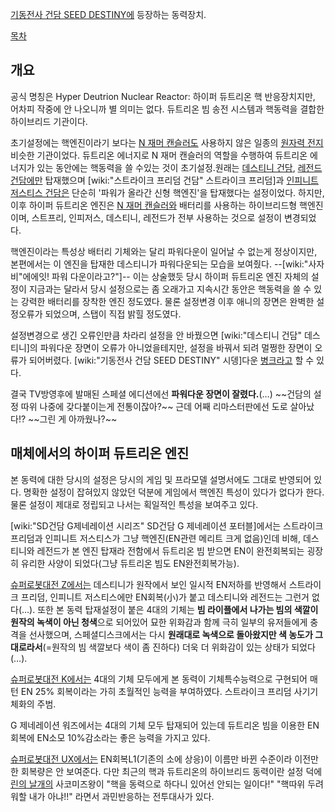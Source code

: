 [[기동전사 건담 SEED DESTINY]]에 등장하는 동력장치.

[[목차]]
== 개요 ==
공식 명칭은 Hyper Deutrion Nuclear Reactor: 하이퍼 듀트리온 핵 반응장치지만, 어차피 작중에 안 나오니까 별 의미는 없다. 듀트리온 빔 송전 시스템과 핵동력을 결합한 하이브리드 기관이다.

초기설정에는 핵엔진이라기 보다는 [[N 재머 캔슬러]]도 사용하지 않은 일종의 [[원자력 전지]] 비슷한 기관이었다. 듀트리온 에너지로 N 재머 캔슬러의 역할을 수행하여 듀트리온 에너지가 있는 동안에는 핵동력을 쓸 수있는 것이 초기설정.원래는 [[데스티니 건담]], [[레전드 건담]]에만 탑재했으며 [wiki:"스트라이크 프리덤 건담" 스트라이크 프리덤]과 [[인피니트 저스티스 건담]]은 단순히 '파워가 올라간 신형 핵엔진'을 탑재했다는 설정이었다. 하지만, 이후 하이퍼 듀트리온 엔진은 [[N 재머 캔슬러]]와 배터리를 사용하는 하이브리드형 핵엔진이며, 스트프리, 인피저스, 데스티니, 레전드가 전부 사용하는 것으로 설정이 변경되었다.

핵엔진이라는 특성상 배터리 기체와는 달리 파워다운이 일어날 수 없는게 정상이지만, 본편에서는 이 엔진을 탑재한 데스티니가 파워다운되는 모습을 보여줬다. --[wiki:"사자비"에에잇! 파워 다운이라고?"]-- 이는 상술했듯 당시 하이퍼 듀트리온 엔진 자체의 설정이 지금과는 달라서 당시 설정으로는 좀 오래가고 지속시간 동안은 핵동력을 쓸 수 있는 강력한 배터리를 장착한 엔진 정도였다. 물론 설정변경 이후 애니의 장면은 완벽한 설정오류가 되었으며, 스탭이 직접 밝힐 정도였다.

설정변경으로 생긴 오류인만큼 차라리 설정을 안 바꿨으면 [wiki:"데스티니 건담" 데스티니]의 파워다운 장면이 오류가 아니었을테지만, 설정을 바꿔서 되려 멀쩡한 장면이 오류가 되어버렸다. [wiki:"기동전사 건담 SEED DESTINY" 시뎅]다운 [[병크]]라고 할 수 있다.

결국 TV방영후에 발매된 스페셜 에디션에선 '''파워다운 장면이 잘렸다.'''(…) ~~건담의 설정 따위 나중에 갖다붙이는게 전통이잖아?~~ 근데 어째 리마스터판에선 도로 살아났다!? ~~그린 게 아까웠나?~~

== 매체에서의 하이퍼 듀트리온 엔진 ==
본 동력에 대한 당시의 설정은 당시의 게임 및 프라모델 설명서에도 그대로 반영되어 있다. 명확한 설정이 잡혀있지 않았던 덕분에 게임에서 핵엔진 특성이 있다가 없다가 한다. 물론 설정이 제대로 정립되고 나서는 획일적인 특성을 보여주고 있다.

[wiki:"SD건담 G제네레이션 시리즈" SD건담 G 제네레이션 포터블]에서는 스트라이크 프리덤과 인피니트 저스티스가 그냥 핵엔진(EN관련 메리트 크게 없음)인데 비해, 데스티니와 레전드가 본 엔진 탑재라 전함에서 듀트리온 빔 받으면 EN이 완전회복되는 굉장히 유리한 사양이 되었다(그냥 듀트리온 빔도 EN완전회복가능).

[[슈퍼로봇대전 Z]]에서는 데스티니가 원작에서 보인 일시적 EN저하를 반영해서 스트라이크 프리덤, 인피니트 저스티스에만 EN회복(小)가 붙고 데스티니와 레전드는 그런거 없다(…). 또한 본 동력 탑재설정이 붙은 4대의 기체는 '''빔 라이플에서 나가는 빔의 색깔이 원작의 녹색이 아닌 청색'''으로 되어있어 묘한 위화감과 함께 극히 일부의 유저들에게 충격을 선사했으며, 스페셜디스크에서는 다시 '''원래대로 녹색으로 돌아왔지만 색 농도가 그대로라서'''(=원작의 빔 색깔보다 색이 좀 진하다) 더욱 더 위화감이 있는 상태가 되었다(…).

[[슈퍼로봇대전 K]]에서는 4대의 기체 모두에게 본 동력이 기체특수능력으로 구현되어 매 턴 EN 25% 회복이라는 가히 초월적인 능력을 부여하였다. 스트라이크 프리덤 사기기체화의 주범.

G 제네레이션 워즈에서는 4대의 기체 모두 탑재되어 있는데 듀트리온 빔을 이용한 EN회복에 EN소모 10%감소라는 좋은 능력을 가지고 있다.

[[슈퍼로봇대전 UX]]에서는 EN회복L1(기존의 소에 상응)이 이름만 바뀐 수준이라 이전만한 회복량은 안 보여준다. 다만 최근의 핵과 듀트리온의 하이브리드 동력이란 설정 덕에 [[린의 날개]]의 사코미즈왕이 "핵을 동력으로 하다니 있어선 안되는 일이다!" "핵따위 두려워할 내가 아냐!!" 라면서 과민반응하는 전투대사가 있다.
